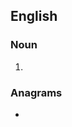 {{also|Bantams}}
==English==

===Noun===
{{head|en|noun plural form}}

# {{plural of|bantam|lang=en}}

===Anagrams===
* {{anagrams|en|batmans|batsman}}